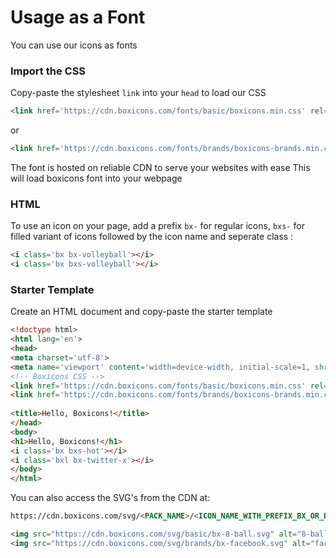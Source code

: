 # Usage as a Font&#x20;

You can use our icons as fonts 


### Import the CSS

Copy-paste the stylesheet `link` into your `head` to load our CSS
```html copy
<link href='https://cdn.boxicons.com/fonts/basic/boxicons.min.css' rel='stylesheet'>
```
or
```html copy
<link href='https://cdn.boxicons.com/fonts/brands/boxicons-brands.min.css' rel='stylesheet'>
```

The font is hosted on reliable CDN to serve your websites with ease
This will load boxicons font into your webpage

### HTML 
To use an icon on your page, add a prefix `bx-` for regular icons, `bxs-` for filled variant of icons followed by the icon name and seperate class :
```html /bx bx-volleyball/ 
<i class='bx bx-volleyball'></i>
<i class='bx bxs-volleyball'></i>
```

### Starter Template
Create an HTML document and copy-paste the starter template
```html copy
<!doctype html>
<html lang='en'>
<head>
<meta charset='utf-8'>
<meta name='viewport' content='width=device-width, initial-scale=1, shrink-to-fit=no'>
<!-- Boxicons CSS -->
<link href='https://cdn.boxicons.com/fonts/basic/boxicons.min.css' rel='stylesheet'>
<link href='https://cdn.boxicons.com/fonts/brands/boxicons-brands.min.css' rel='stylesheet'>
 
<title>Hello, Boxicons!</title>
</head>
<body>
<h1>Hello, Boxicons!</h1>
<i class='bx bxs-hot'></i>
<i class='bxl bx-twitter-x'></i>
</body>
</html>
```

You can also access the SVG's from the CDN at:

```html copy
https://cdn.boxicons.com/svg/<PACK_NAME>/<ICON_NAME_WITH_PREFIX_BX_OR_BXS>.svg

<img src="https://cdn.boxicons.com/svg/basic/bx-8-ball.svg" alt="8-ball"/>
<img src="https://cdn.boxicons.com/svg/brands/bx-facebook.svg" alt="facebook"/>
```





